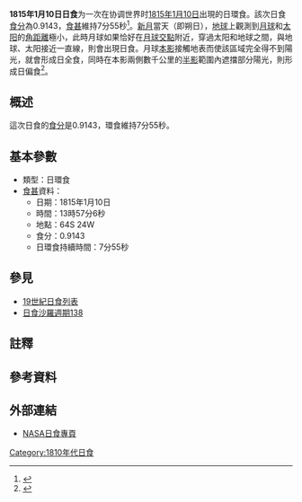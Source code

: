 {{Infobox Solar eclipse
| Year        = 1815
| Month       = 1
| Day         = 10
| Type        = 日環食
| Image       = SE1815Jan10A.gif
| Image size  = 200px
| Image intro = 1815年1月10日日環食路徑圖
  <!--   日食資料   -->
| Gamma       = -0.6626
| Mag         = 0.9143
| Saros       = [[日食沙羅週期138|138]]
| Saros total = 
| Saros seq   = 
  <!--     食甚     -->
| Duration    = 7分55秒
| Location    = 
| Coords      = 
| Width       = 438公里
  <!--   開始時間   -->
| Partial     = 
| Start type  = 
| Centre      = 
| Greatest    = 13:57:06
  <!--     倒數     -->
| hour        = 13
| minute      = 57
| second      = 06
| Duration_s  = 
}}
'''1815年1月10日日食'''为一次在协调世界时[[1815年|1815年]][[1月10日|1月10日]]出現的日環食。該次日食[[食分|食分]]為0.9143，[[食甚|食甚]]維持7分55秒<ref name="nasa_catalog_list">{{cite web |url=http://eclipse.gsfc.nasa.gov/SEcat5/SE1801-1900.html |title=Catalog of Solar Eclipses: 1801 to 1900 |language=en |publisher=[[NASA|NASA]] |accessdate=2009-07-26 |archiveurl=https://web.archive.org/web/20150112204733/http://eclipse.gsfc.nasa.gov/SEcat5/SE1801-1900.html |archivedate=2015-01-12 |deadurl=no }}</ref>。[[新月|新月]]當天（即朔日），[[地球|地球]]上觀測到[[月球|月球]]和[[太阳|太阳]]的[[角距離|角距離]]極小，此時月球如果恰好在[[月球交點|月球交點]]附近，穿過太阳和地球之間，與地球、太阳接近一直線，則會出現日食。月球[[本影|本影]]接觸地表而使該區域完全得不到陽光，就會形成日全食，同時在本影兩側數千公里的[[半影|半影]]範圍內遮擋部分陽光，則形成日偏食<ref name="astron">{{cite web |author=樊忠玉 |title=日（月）食 |url=http://www.astron.ac.cn/bencandy-51-1630-1.htm |publisher=中国天文科普网 |archiveurl=https://web.archive.org/web/20140917080048/http://www.astron.ac.cn/bencandy-51-1630-1.htm |archivedate=2014-09-17 |deadurl=no |date=2010-01-23 |accessdate=2015-08-04 |language=zh-cn }}</ref>。

== 概述 ==
這次日食的[[食分|食分]]是0.9143，環食維持7分55秒。

== 基本參數 ==
{{NoteUTC}}
* 類型：日環食
*[[食甚|食甚]]資料：
** 日期：1815年1月10日
** 時間：13時57分6秒 
** 地點：64S 24W
** 食分：0.9143
** 日環食持續時間：7分55秒

== 參見 ==
{{日食主題}}
* [[19世紀日食列表|19世紀日食列表]]
* [[日食沙羅週期138|日食沙羅週期138]]

== 註釋 ==
{{NoteFoot}}

== 參考資料 ==
{{reflist}}

== 外部連結 ==
* [http://eclipse.gsfc.nasa.gov/solar.html NASA日食專頁]{{Wayback|url=http://eclipse.gsfc.nasa.gov/solar.html |date=20190108200537 }}{{en icon}}

{{日食}}

[[Category:1810年代日食|Category:1810年代日食]]

{{Eclipse-stub}}